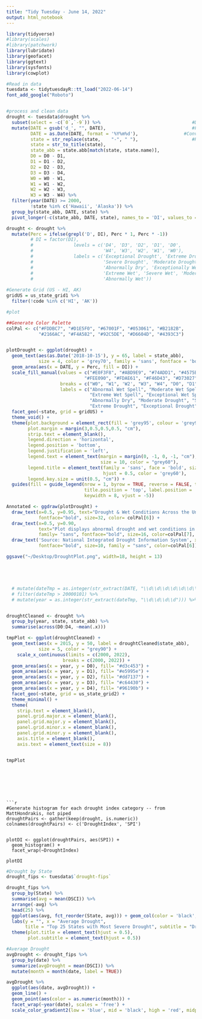 ```yaml
---
title: "Tidy Tuesday - June 14, 2022"
output: html_notebook
---
```

```r
library(tidyverse)
#library(scales)
#library(patchwork)
library(lubridate)
library(geofacet)
library(ggtext)
library(sysfonts)
library(cowplot)
```


```r
#Read in data
tuesdata <- tidytuesdayR::tt_load("2022-06-14")
font_add_google("Roboto")


#process and clean data
drought <- tuesdata$drought %>%
  subset(select = -c(`0`,`-9`)) %>%                                  #Drop 0 and -9 column
  mutate(DATE = gsub('d_', "", DATE),                                #Find pattern in date
         DATE = as.Date(DATE, format = '%Y%m%d'),                 #Convert Date
         state = str_replace(state,    "-", " "),                    #Remove space
         state = str_to_title(state),
         state_abb = state.abb[match(state, state.name)],
         D0 = D0 - D1,
         D1 = D1 - D2,
         D2 = D2 - D3,
         D3 = D3 - D4,
         W0 = W0 - W1,
         W1 = W1 - W2,
         W2 = W2 - W3,
         W3 = W3 - W4) %>%
  filter(year(DATE) >= 2000,
         !state %in% c('Hawaii', 'Alaska')) %>%
  group_by(state_abb, DATE, state) %>%
  pivot_longer(-c(state_abb, DATE, state), names_to = 'DI', values_to = 'Perc')

drought <- drought %>%
  mutate(Perc = ifelse(grepl('D', DI), Perc * 1, Perc * -1)) 
         # DI = factor(DI), 
         #               levels = c('D4', 'D3', 'D2', 'D1', 'D0',
         #                          'W4', 'W3', 'W2', 'W1', 'W0'),
         #               labels = c('Exceptional Drought', 'Extreme Drought',
         #                          'Severe Drought', 'Moderate Drought',
         #                          'Abnormally Dry', 'Exceptionally Wet',
         #                          'Extreme Wet', 'Severe Wet', 'Moderate Wet',
         #                          'Abnormally Wet'))
  
#Generate Grid (US - HI, AK)
gridUS = us_state_grid1 %>%
  filter(!code %in% c('HI', 'AK'))

#plot

##Generate Color Palette
colPal <- c("#FDDBC7", "#D1E5F0", "#67001F", "#053061", "#B2182B",
            "#2166AC", "#F4A582", "#92C5DE", "#D6604D", "#4393C3") 


plotDrought <- ggplot(drought) +
  geom_text(aes(as.Date('2018-10-15'), y = 65, label = state_abb), 
            size = 4, color = 'grey70', family = 'sans', fontface = 'bold') +
  geom_area(aes(x = DATE, y = Perc, fill = DI)) +
  scale_fill_manual(values = c("#E0F3F8", "#ABD9E9", "#74ADD1", "#4575B4", "#313695",
                             "#FEE090", "#FDAE61", "#F46D43", "#D73027", "#A50026"),
                    breaks = c("W0", "W1", 'W2', "W3", "W4", "D0", "D1", "D2", "D3", "D4"),                 
                    labels = c("Abnormal Wet Spell", "Moderate Wet Spell", "Severe Wet Spell", 
                               "Extreme Wet Spell", "Exceptional Wet Spell",
                               "Abnormally Dry", "Moderate Drought", "Severe Drought",
                               "Extreme Drought", "Exceptional Drought")) +
  facet_geo(~state, grid = gridUS) +
  theme_void() +
  theme(plot.background = element_rect(fill = 'grey95', colour = 'grey95'),
        plot.margin = margin(3,0.5,0.5,0.5, "cm"),
        strip.text = element_blank(),
        legend.direction = 'horizontal',
        legend.position = 'bottom',
        legend.justification = 'left',
        legend.text = element_text(margin = margin(0, -1, 0, -1, "cm"), family = "sans", face = "bold",
                                   size = 10, color = "grey60"),
        legend.title = element_text(family = 'sans', face = 'bold', size = 16, 
                                    hjust = 0.5, color = 'grey60'),
        legend.key.size = unit(0.5, "cm")) +
  guides(fill = guide_legend(nrow = 1, byrow = TRUE, reverse = FALSE, title = 'Drought Conditions',
                             title.position = 'top', label.position = 'bottom', 
                             keywidth = 8, vjust = -5))

Annotated <- ggdraw(plotDrought) +
  draw_text(x=0.5, y=0.95, text="Drought & Wet Conditions Across the United States", family= "sans",
            fontface="bold", size=32, color= colPal[6]) +
  draw_text(x=0.5, y=0.90, 
            text="Plot displays abnormal drought and wet conditions in the United States from 2000 to 2022. Area plot\nrepresents the total land area of each state experiencing the specified condition.", 
            family= "sans", fontface="bold", size=16, color=colPal[7], lineheight=1) +
  draw_text('Source: National Integrated Drought Information System', x=0.5, y=0.02, 
            fontface="bold", size=10, family = "sans", color=colPal[6])

ggsave("~/Desktop/DroughtPlot.png", width=18, height = 13)





  # mutate(dateTmp = as.integer(str_extract(DATE, "\\d\\d\\d\\d\\d\\d\\d\\d"))) %>
  # filter(dateTmp > 20000101) %>%
  # mutate(year = as.integer(str_extract(dateTmp, "\\d\\d\\d\\d"))) %>%


droughtCleaned <- drought %>%
  group_by(year, state, state_abb) %>%
  summarise(across(D0:D4, ~mean(.x)))

tmpPlot <- ggplot(droughtCleaned) + 
  geom_text(aes(x = 2015, y = 50, label = droughtCleaned$state_abb),
            size = 5, color = "grey90") +
    scale_x_continuous(limits = c(2000, 2022),
                     breaks = c(2000, 2022)) +
  geom_area(aes(x = year, y = D0), fill= "#d3c453") +
  geom_area(aes(x = year, y = D1), fill= "#e5995e") +
  geom_area(aes(x = year, y = D2), fill= "#dd7137") +
  geom_area(aes(x = year, y = D3), fill= "#c64430") +
  geom_area(aes(x = year, y = D4), fill= "#96190b") +
  facet_geo(~state, grid = us_state_grid2) + 
  theme_minimal() +
  theme(
    strip.text = element_blank(),
    panel.grid.major.x = element_blank(),
    panel.grid.major.y = element_blank(),
    panel.grid.minor.x = element_blank(),
    panel.grid.minor.y = element_blank(),
    axis.title = element_blank(),
    axis.text = element_text(size = 8))


tmpPlot
```

```






```r
#Generate histogram for each drought index category -- from MattHondrakis, not piped
droughtPairs <- gather(keep(drought, is.numeric))
colnames(droughtPairs) <- c('DroughtIndex', 'SPI')


plotDI <- ggplot(droughtPairs, aes(SPI)) + 
  geom_histogram() + 
  facet_wrap(~DroughtIndex)

plotDI
```

```r
#Drought by State
drought_fips <- tuesdata$`drought-fips`

drought_fips %>%
  group_by(State) %>%
  summarise(avg = mean(DSCI)) %>%
  arrange(-avg) %>%
  head(25) %>%
  ggplot(aes(avg, fct_reorder(State, avg))) + geom_col(color = 'black', fill = 'lightblue') +
  labs(y = "", x = "Average Drought", 
       title = "Top 25 States with Most Severe Drought", subtitle = "Drought Scale = 0-500") +
  theme(plot.title = element_text(hjust = 0.5),
        plot.subtitle = element_text(hjust = 0.5))
```

```r
#Average Drought
avgDrought <- drought_fips %>%
  group_by(date) %>%
  summarize(avgDrought = mean(DSCI)) %>%
  mutate(month = month(date, label = TRUE))

avgDrought %>%
  ggplot(aes(date, avgDrought)) +
  geom_line() +
  geom_point(aes(color = as.numeric(month))) +
  facet_wrap(~year(date), scales = 'free') +
  scale_color_gradient2(low = 'blue', mid = 'black', high = 'red', midpoint = 6)
```

